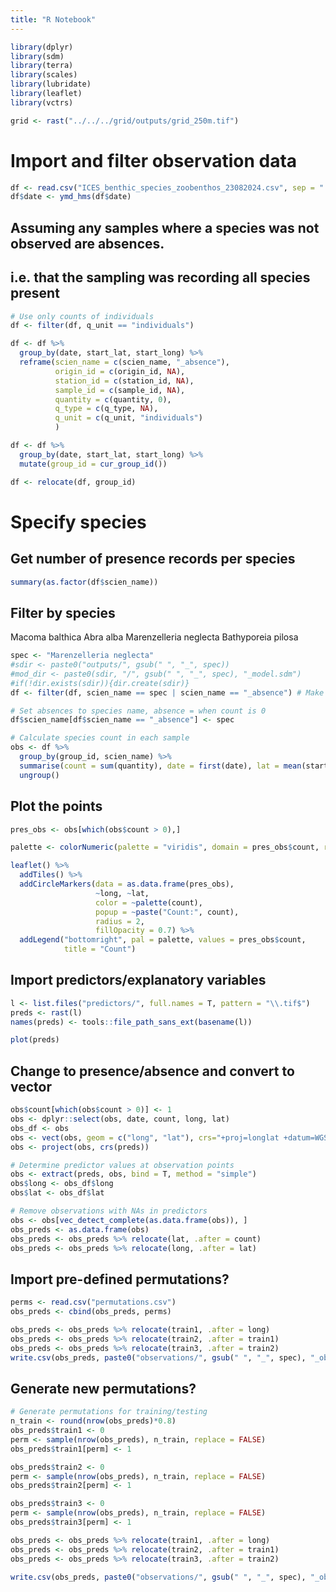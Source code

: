 ```yaml
---
title: "R Notebook"
---
```


```r
library(dplyr)
library(sdm)
library(terra)
library(scales)
library(lubridate)
library(leaflet)
library(vctrs)

grid <- rast("../../../grid/outputs/grid_250m.tif")
```

# Import and filter observation data
```r
df <- read.csv("ICES_benthic_species_zoobenthos_23082024.csv", sep = "|")
df$date <- ymd_hms(df$date)
```

## Assuming any samples where a species was not observed are absences.
## i.e. that the sampling was recording all species present
```r
# Use only counts of individuals
df <- filter(df, q_unit == "individuals")

df <- df %>%
  group_by(date, start_lat, start_long) %>%
  reframe(scien_name = c(scien_name, "_absence"),
          origin_id = c(origin_id, NA),
          station_id = c(station_id, NA),
          sample_id = c(sample_id, NA),
          quantity = c(quantity, 0),
          q_type = c(q_type, NA),
          q_unit = c(q_unit, "individuals")
          )

df <- df %>%
  group_by(date, start_lat, start_long) %>%
  mutate(group_id = cur_group_id())

df <- relocate(df, group_id)
```

# Specify species
## Get number of presence records per species
```r
summary(as.factor(df$scien_name))
```

## Filter by species
Macoma balthica
Abra alba
Marenzelleria neglecta
Bathyporeia pilosa
```r
spec <- "Marenzelleria neglecta"
#sdir <- paste0("outputs/", gsub(" ", "_", spec))
#mod_dir <- paste0(sdir, "/", gsub(" ", "_", spec), "_model.sdm")
#if(!dir.exists(sdir)){dir.create(sdir)}
df <- filter(df, scien_name == spec | scien_name == "_absence") # Make sure to include absence records

# Set absences to species name, absence = when count is 0
df$scien_name[df$scien_name == "_absence"] <- spec

# Calculate species count in each sample
obs <- df %>%
  group_by(group_id, scien_name) %>%
  summarise(count = sum(quantity), date = first(date), lat = mean(start_lat), long = mean(start_long)) %>%
  ungroup()
```

## Plot the points
```r
pres_obs <- obs[which(obs$count > 0),]

palette <- colorNumeric(palette = "viridis", domain = pres_obs$count, reverse = TRUE)

leaflet() %>%
  addTiles() %>%
  addCircleMarkers(data = as.data.frame(pres_obs),
                   ~long, ~lat,
                   color = ~palette(count),
                   popup = ~paste("Count:", count),
                   radius = 2,
                   fillOpacity = 0.7) %>%
  addLegend("bottomright", pal = palette, values = pres_obs$count,
            title = "Count")
```

## Import predictors/explanatory variables
```r
l <- list.files("predictors/", full.names = T, pattern = "\\.tif$")
preds <- rast(l)
names(preds) <- tools::file_path_sans_ext(basename(l))

plot(preds)
```

## Change to presence/absence and convert to vector
```r
obs$count[which(obs$count > 0)] <- 1
obs <- dplyr::select(obs, date, count, long, lat)
obs_df <- obs
obs <- vect(obs, geom = c("long", "lat"), crs="+proj=longlat +datum=WGS84")
obs <- project(obs, crs(preds))

# Determine predictor values at observation points
obs <- extract(preds, obs, bind = T, method = "simple")
obs$long <- obs_df$long
obs$lat <- obs_df$lat

# Remove observations with NAs in predictors
obs <- obs[vec_detect_complete(as.data.frame(obs)), ]
obs_preds <- as.data.frame(obs)
obs_preds <- obs_preds %>% relocate(lat, .after = count)
obs_preds <- obs_preds %>% relocate(long, .after = lat)
```

## Import pre-defined permutations?
```r
perms <- read.csv("permutations.csv")
obs_preds <- cbind(obs_preds, perms)

obs_preds <- obs_preds %>% relocate(train1, .after = long)
obs_preds <- obs_preds %>% relocate(train2, .after = train1)
obs_preds <- obs_preds %>% relocate(train3, .after = train2)
write.csv(obs_preds, paste0("observations/", gsub(" ", "_", spec), "_observations.csv"), row.names = FALSE)
```

## Generate new permutations?
```r
# Generate permutations for training/testing
n_train <- round(nrow(obs_preds)*0.8)
obs_preds$train1 <- 0
perm <- sample(nrow(obs_preds), n_train, replace = FALSE)
obs_preds$train1[perm] <- 1

obs_preds$train2 <- 0
perm <- sample(nrow(obs_preds), n_train, replace = FALSE)
obs_preds$train2[perm] <- 1

obs_preds$train3 <- 0
perm <- sample(nrow(obs_preds), n_train, replace = FALSE)
obs_preds$train3[perm] <- 1

obs_preds <- obs_preds %>% relocate(train1, .after = long)
obs_preds <- obs_preds %>% relocate(train2, .after = train1)
obs_preds <- obs_preds %>% relocate(train3, .after = train2)

write.csv(obs_preds, paste0("observations/", gsub(" ", "_", spec), "_observations.csv"), row.names = FALSE)
```


